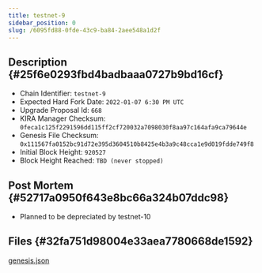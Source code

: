 ```yaml
---
title: testnet-9
sidebar_position: 0
slug: /6095fd88-0fde-43c9-ba84-2aee548a1d2f
---
```





## Description {#25f6e0293fbd4badbaaa0727b9bd16cf}

- Chain Identifier: `testnet-9`
- Expected Hard Fork Date: `2022-01-07 6:30 PM UTC`
- Upgrade Proposal Id: `668`
- KIRA Manager Checksum: `0feca1c125f2291596dd115ff2cf720032a7098030f8aa97c164afa9ca79644e`
- Genesis File Checksum: `0x111567fa0152bc91d72e395d3604510b8425e4b3a9c48cca1e9d019fdde749f8`
- Initial Block Height: `920527`
- Block Height Reached: `TBD (never stopped)`

## Post Mortem {#52717a0950f643e8bc66a324b07ddc98}

- Planned to be depreciated by testnet-10

## Files {#32fa751d98004e33aea7780668de1592}


[genesis.json](https://prod-files-secure.s3.us-west-2.amazonaws.com/9b5bfc45-bdb5-4b46-80e6-aabe3cae64d0/f8834219-d9e9-4c4d-ae3e-c06ad98ce3f1/genesis.json?X-Amz-Algorithm=AWS4-HMAC-SHA256&X-Amz-Content-Sha256=UNSIGNED-PAYLOAD&X-Amz-Credential=AKIAT73L2G45HZZMZUHI%2F20240311%2Fus-west-2%2Fs3%2Faws4_request&X-Amz-Date=20240311T051822Z&X-Amz-Expires=3600&X-Amz-Signature=043e81fa7d0e4cb2c1fd5f6199456e3ea53e0f047d46408a349f0d41d3c8b9bd&X-Amz-SignedHeaders=host&x-id=GetObject)

